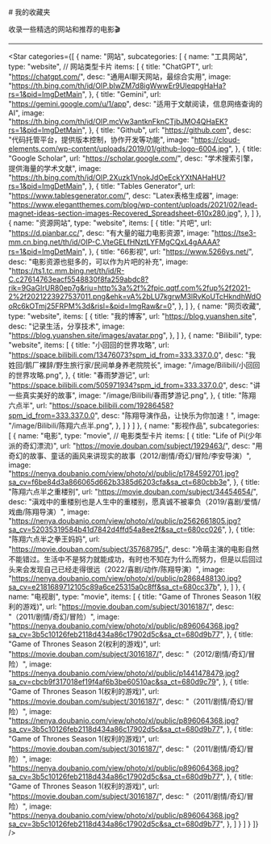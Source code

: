 
<BaseLayout title="Star">
  <BaseCard title="我的收藏">
# 我的收藏夹

收录一些精选的网站和推荐的电影🎬

---

  </BaseCard>

  <Star
    categories={[
      {
        name: "网站",
        subcategories: [
          {
            name: "工具网站",
            type: "website", // 网站类型卡片
            items: [
              {
                title: "ChatGPT",
                url: "https://chatgpt.com/",
                desc: "通用AI聊天网站，最综合实用",
                image: "https://th.bing.com/th/id/OIP.bIwZM7d8igWwwEr9UIeqpgHaHa?rs=1&pid=ImgDetMain",
              },
              {
                title: "Gemini",
                url: "https://gemini.google.com/u/1/app",
                desc: "适用于文献阅读，信息网络查询的AI",
                image: "https://th.bing.com/th/id/OIP.mcVw3antknFknCTjbJMO4QHaEK?rs=1&pid=ImgDetMain",
              },
              {
                title: "Github",
                url: "https://github.com",
                desc: "代码托管平台，提供版本控制，协作开发等功能",
                image: "https://cloud-elements.com/wp-content/uploads/2019/01/github-logo-6004.jpg",
              },
              {
                title: "Google Scholar",
                url: "https://scholar.google.com/",
                desc: "学术搜索引擎，提供海量的学术文献",
                image: "https://th.bing.com/th/id/OIP.2Xuzk1VnokJdOeEckYXtNAHaHU?rs=1&pid=ImgDetMain",
              },
              {
                title: "Tables Generator",
                url: "https://www.tablesgenerator.com/",
                desc: "Latex表格生成器",
                image: "https://www.elegantthemes.com/blog/wp-content/uploads/2021/02/lead-magnet-ideas-section-images-Recovered_Spreadsheet-610x280.jpg",
              },
            ]
          },
          {
            name: "资源网站",
            type: "website",
            items: [
              {
                title: "片吧",
                url: "https://d.pianbar.cc/",
                desc: "有大量的磁力电影资源",
                image: "https://tse3-mm.cn.bing.net/th/id/OIP-C.VteGELfHNztLYFMgCQxL4gAAAA?rs=1&pid=ImgDetMain",
              },
              {
                title: "66影视",
                url: "https://www.5266ys.net/",
                desc: "电影资源也挺多的，可以作为片吧的补充",
                image: "https://ts1.tc.mm.bing.net/th/id/R-C.c27614763eacf5548830f8fa259abdc8?rik=9GaGIrUR80ep7g&riu=http%3a%2f%2fpic.qqtf.com%2fup%2f2021-2%2f2021223927537011.png&ehk=vA%2bLU7kgrwM3lRvKoUTcHkndhWdOoRc6kOTmj25FRPM%3d&risl=&pid=ImgRaw&r=0",
              },
            ]
          },
          {
            name: "网页收藏",
            type: "website",
            items: [
              {
                title: "我的博客",
                url: "https://blog.yuanshen.site",
                desc: "记录生活，分享技术",
                image: "https://blog.yuanshen.site/images/avatar.png",
              },
            ]
          },
          {
            name: "Bilibili",
            type: "website",
            items: [
              {
                title: "小回回的世界攻略",
                url: "https://space.bilibili.com/13476073?spm_id_from=333.337.0.0",
                desc: "我姓回/鹅厂裸辞/野生旅行家/民间单身养老院院长",
                image: "/image/Bilibili/小回回的世界攻略.png",
              },
              {
                title: "春雨梦游记",
                url: "https://space.bilibili.com/505971934?spm_id_from=333.337.0.0",
                desc: "讲一些真实美好的故事",
                image: "/image/Bilibili/春雨梦游记.png",
              },
              {
                title: "陈翔六点半",
                url: "https://space.bilibili.com/19286458?spm_id_from=333.337.0.0",
                desc: "陈翔导演作品，让快乐为你加速！",
                image: "/image/Bilibili/陈翔六点半.png",
              },
            ]
          }
        ]
      },
      {
        name: "影视作品",
        subcategories: [
          {
            name: "电影",
            type: "movie", // 电影类型卡片
            items: [
              {
                title: "Life of Pi(少年派的奇幻漂流)",
                url: "https://movie.douban.com/subject/1929463/",
                desc: "用奇幻的故事、童话的画风来讲现实的故事（2012/剧情/奇幻/冒险/李安导演）",
                image: "https://nenya.doubanio.com/view/photo/xl/public/p1784592701.jpg?sa_cv=f6be84d3a866065d662b3385d6203cfa&sa_ct=680cbb3e",
              },
              {
                title: "陈翔六点半之重楼别",
                url: "https://movie.douban.com/subject/34454654/",
                desc: "滇戏中的重楼别也是人生中的重楼别，愿真诚不被辜负（2019/喜剧/爱情/戏曲/陈翔导演）",
                image: "https://nenya.doubanio.com/view/photo/xl/public/p2562661805.jpg?sa_cv=52035319584b41d7842d4ffd54a8ee2f&sa_ct=680cc026",
              },
              {
                title: "陈翔六点半之拳王妈妈",
                url: "https://movie.douban.com/subject/35768795/",
                desc: "冷萌主演的电影自然不能错过。生活中不是努力就能成功，有时也不知在为什么而努力，但是以后回过头来会发现自己已经走得很远（2022/喜剧/动作/陈翔导演）",
                image: "https://nenya.doubanio.com/view/photo/xl/public/p2868488130.jpg?sa_cv=e2181689712105c89a6ce25315a0c8ff&sa_ct=680cc37b",
              },
            ]
          },
          {
            name: "电视剧",
            type: "movie",
            items: [
              {
                title: "Game of Thrones Season 1(权利的游戏)",
                url: "https://movie.douban.com/subject/3016187/",
                desc: "（2011/剧情/奇幻/冒险）",
                image: "https://nenya.doubanio.com/view/photo/xl/public/p896064368.jpg?sa_cv=3b5c10126feb2118d434a86c17902d5c&sa_ct=680d9b77",
              },
              {
                title: "Game of Thrones Season 2(权利的游戏)",
                url: "https://movie.douban.com/subject/3016187/",
                desc: "（2012/剧情/奇幻/冒险）",
                image: "https://nenya.doubanio.com/view/photo/xl/public/p1441478479.jpg?sa_cv=cbcb9f317018ef19f4af6b3be60510ac&sa_ct=680d9c79",
              },
              {
                title: "Game of Thrones Season 1(权利的游戏)",
                url: "https://movie.douban.com/subject/3016187/",
                desc: "（2011/剧情/奇幻/冒险）",
                image: "https://nenya.doubanio.com/view/photo/xl/public/p896064368.jpg?sa_cv=3b5c10126feb2118d434a86c17902d5c&sa_ct=680d9b77",
              },
              {
                title: "Game of Thrones Season 1(权利的游戏)",
                url: "https://movie.douban.com/subject/3016187/",
                desc: "（2011/剧情/奇幻/冒险）",
                image: "https://nenya.doubanio.com/view/photo/xl/public/p896064368.jpg?sa_cv=3b5c10126feb2118d434a86c17902d5c&sa_ct=680d9b77",
              },
              {
                title: "Game of Thrones Season 1(权利的游戏)",
                url: "https://movie.douban.com/subject/3016187/",
                desc: "（2011/剧情/奇幻/冒险）",
                image: "https://nenya.doubanio.com/view/photo/xl/public/p896064368.jpg?sa_cv=3b5c10126feb2118d434a86c17902d5c&sa_ct=680d9b77",
              },
            ]
          }
        ]
      }
    ]}
  />
</BaseLayout>
